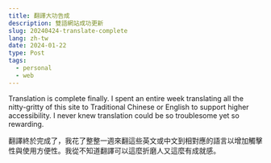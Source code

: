 ```yaml
---
title: 翻譯大功告成
description: 雙語網站成功更新
slug: 20240424-translate-complete
lang: zh-tw
date: 2024-01-22
type: Post
tags:
  - personal
  - web
---
```


Translation is complete finally. I spent an entire week translating all the nitty-gritty of this site to Traditional
Chinese or English to support higher accessibility. I never knew translation could be so troublesome yet so rewarding.

翻譯終於完成了，我花了整整一週來翻這些英文或中文到相對應的語言以增加觸擊性與使用方便性。我從不知道翻譯可以這麼折磨人又這麼有成就感。

